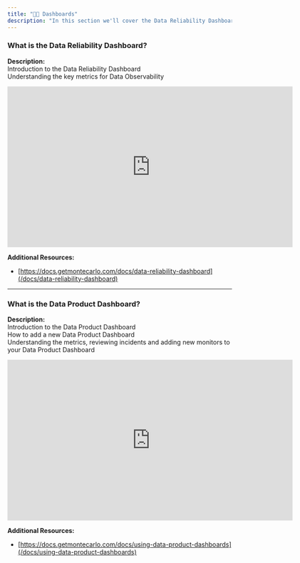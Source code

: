 ```yaml
---
title: "🧑‍🎓 Dashboards"
description: "In this section we'll cover the Data Reliability Dashboard and Data Product Dashboard."
---
```


### What is the Data Reliability Dashboard?

**Description:**  
Introduction to the Data Reliability Dashboard  
Understanding the key metrics for Data Observability 

<iframe title="vimeo-player" src="https://player.vimeo.com/video/869245487?h=5c00c899e1" width="640" height="360" frameborder="0"    allowfullscreen></iframe>

**Additional Resources:** 

* [https://docs.getmontecarlo.com/docs/data-reliability-dashboard](/docs/data-reliability-dashboard)

---

### What is the Data Product Dashboard?

**Description:**  
Introduction to the Data Product Dashboard  
How to add a new Data Product Dashboard  
Understanding the metrics, reviewing incidents and adding new monitors to your Data Product Dashboard

<iframe title="vimeo-player" src="https://player.vimeo.com/video/869245427?h=2ef866b796" width="640" height="360" frameborder="0"    allowfullscreen></iframe>

**Additional Resources:** 

* [https://docs.getmontecarlo.com/docs/using-data-product-dashboards](/docs/using-data-product-dashboards)